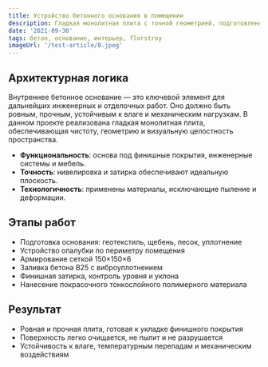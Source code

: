 ```yaml
---
title: Устройство бетонного основания в помещении
description: Гладкая монолитная плита с точной геометрией, подготовленная под внутренние отделочные работы
date: '2021-09-30'
tags: бетон, основание, интерьер, florstroy
imageUrl: '/test-article/8.jpeg'
---
```


<Quote
  content="Плита выполнена с высокой точностью, обеспечивающей чистоту, ровность и готовность к финишной отделке."
  author="FlorStroy"
  cite="https://florstroy.ru/"
/>

## Архитектурная логика

Внутреннее бетонное основание — это ключевой элемент для дальнейших инженерных и отделочных работ. Оно должно быть ровным, прочным, устойчивым к влаге и механическим нагрузкам. В данном проекте реализована гладкая монолитная плита, обеспечивающая чистоту, геометрию и визуальную целостность пространства.

- **Функциональность**: основа под финишные покрытия, инженерные системы и мебель.
- **Точность**: нивелировка и затирка обеспечивают идеальную плоскость.
- **Технологичность**: применены материалы, исключающие пыление и деформации.

## Этапы работ

- Подготовка основания: геотекстиль, щебень, песок, уплотнение
- Устройство опалубки по периметру помещения
- Армирование сеткой 150×150×6
- Заливка бетона B25 с виброуплотнением
- Финишная затирка, контроль уровня и уклона
- Нанесение покрасочного тонкослойного полимерного материала

<ArticleImage src="/test-article/8.jpeg" alt="Бетонное основание в помещении" />

## Результат

- Ровная и прочная плита, готовая к укладке финишного покрытия
- Поверхность легко очищается, не пылит и не разрушается
- Устойчивость к влаге, температурным перепадам и механическим воздействиям

<Quote
  content="После заливки прошло более месяца — поверхность ровная, чистая, готова к отделке без дополнительных работ."
  author="Технический специалист FlorStroy"
  cite="https://florstroy.ru/"
/>

